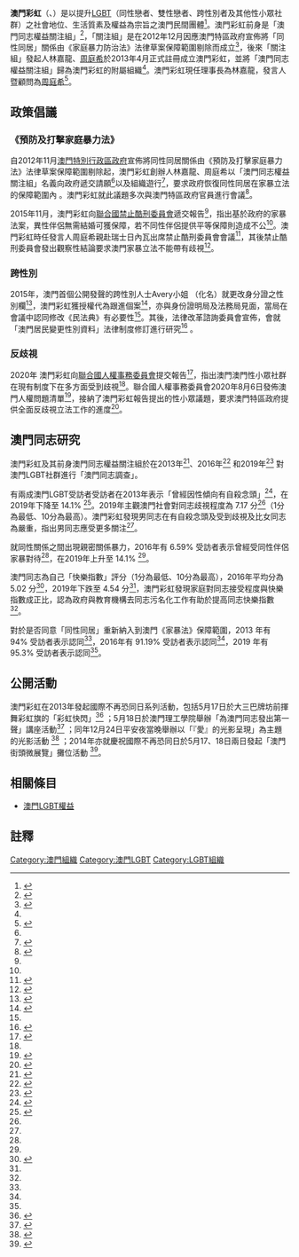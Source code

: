 {{Multiple issues|
{{Advert|time=2020-08-17T02:15:26+00:00}}
{{Primarysources|time=2020-09-09T02:11:12+00:00}}
}}
{{Infobox organization
|name = 澳門彩虹
|formation = 2013
|founder = 林嘉龍、[[周庭希|周庭希]]
|type = [[非政府組織|非政府組織]]
|language = [[中文|中文]]、[[英文|英文]]
|leader_title = 理事長
|leader_name = 林嘉龍
|website = https://rainbow.mo/
}}

'''澳門彩虹'''（{{lang-pt|Arco-íris de Macau}}、{{lang-en|Rainbow of Macau}}）是以提升[[LGBT|LGBT]]（同性戀者、雙性戀者、跨性別者及其他性小眾社群）之社會地位、生活質素及權益為宗旨之澳門民間團體<ref name="Rainbow Charter">{{cite web |url=https://bo.io.gov.mo/bo/ii/2013/16/anotariais_cn.asp#272 |title=澳門彩虹章程 |author=<!--Not stated--> |date=2013-04-10 |publisher=[[印務局|印務局]] |access-date=2020-08-17 |archive-date=2019-02-20 |archive-url=https://web.archive.org/web/20190220190634/http://bo.io.gov.mo/bo/ii/2013/16/anotariais_cn.asp#272 |dead-url=no }}</ref>。澳門彩虹前身是「澳門同志權益關注組」<ref name="Concern group regulation">{{cite web |url=https://rainbow.mo/?page_id=19 |title=《澳門彩虹附屬組織﹣同志權益關注組》內部規章 |author=<!--Not stated--> |date=2013-04-19 |publisher=澳門彩虹 |access-date=2020-08-17 |archive-date=2016-03-21 |archive-url=https://web.archive.org/web/20160321024001/http://rainbow.mo/?page_id=19 |dead-url=no }}</ref>，「關注組」是在2012年12月因應澳門特區政府宣佈將「同性同居」關係由《家庭暴力防治法》法律草案保障範圍剔除而成立<ref name="Concern group statement">{{cite web |url=https://www.facebook.com/pg/lgbt.macau/photos/?tab=album&album_id=357954704299819 |title=2012年12月12日 遞信社工局 要求恢復「同性同居」受澳門家暴法保障 |author=澳門同志權益關注組 Macau LGBT Rights Concern Group |date=2012-12-12 |access-date=2020-08-17}}</ref>，後來「關注組」發起人林嘉龍、[[周庭希|周庭希]]於2013年4月正式註冊成立澳門彩虹，並將「澳門同志權益關注組」歸為澳門彩虹的附屬組織<ref name="Concern group regulation" />。澳門彩虹現任理事長為林嘉龍，發言人暨顧問為[[周庭希|周庭希]]<ref name="Leadership">{{cite web |url=https://rainbow.mo/?page_id=28 |title=領導成員 |author=<!--Not stated--> |date=<!--Not stated--> |publisher=澳門彩虹 |access-date=2020-08-17 |archive-date=2019-11-29 |archive-url=https://web.archive.org/web/20191129020410/https://rainbow.mo/?page_id=28 |dead-url=no }}</ref>。

== 政策倡議 ==

=== 《預防及打擊家庭暴力法》 ===

自2012年11月[[澳門特別行政區政府|澳門特別行政區政府]]宣佈將同性同居關係由《預防及打擊家庭暴力法》法律草案保障範圍剔除起，澳門彩虹創辦人林嘉龍、周庭希以「澳門同志權益關注組」名義向政府遞交請願<ref name="Concern group statement" />以及組織遊行<ref name="parade">{{cite news |url=http://mypaper.pchome.com.tw/miss33lin/post/1323616848 |title=抗議《家暴法》歧視同性戀 澳門後日首辦「彩虹遊行」
 |author=<!--Not stated--> |date=2012-12-18 |access-date=2020-08-17}}</ref>，要求政府恢復同性同居在家暴立法的保障範圍內 。澳門彩虹就此議題多次與澳門特區政府官員進行會議<ref name="rainbow report to cat">{{en}}{{cite report |url=https://www.ecoi.net/en/file/local/1138071/1930_1449136642_int-cat-css-mac-22165-e.docx |title=Civil Society Report on Depriving Persons in Same-sex Relationship of Equal Protection in Domestic Violence Legislation of Macau, China submitted by the Rainbow of Macau to the UN Committee against Torture at its 56th Session in relation to Article 2 of the Convention against Torture in October 2015 |author= [[周庭希|周庭希]]、林嘉龍 |publisher=澳門彩虹 |access-date=2020-08-17}}</ref>。

2015年11月，澳門彩虹向[[聯合國禁止酷刑公約#禁止酷刑委員會|聯合國禁止酷刑委員會]]遞交報告<ref name="rainbow report to cat" />，指出基於政府的家暴法案，異性伴侶無需結婚可獲保障，若不同性伴侶提供平等保障則造成不公<ref name="rainbow report to cat" />。澳門彩虹時任發言人周庭希親赴瑞士日內瓦出席禁止酷刑委員會會議<ref name="spokesperson cat briefing">{{en}}{{cite web |url=https://rainbow.mo/?p=297&lang=en |title=Spokesperson briefs UN Committee against Torture about Macau domestic violence legislation |author=<!--Not stated--> |date=2015-11-17 |access-date=2020-08-17 |archive-date=2021-05-12 |archive-url=https://web.archive.org/web/20210512054633/https://rainbow.mo/?p=297&lang=en |dead-url=no }}</ref>，其後禁止酷刑委員會發出觀察性結論要求澳門家暴立法不能帶有歧視<ref name="cat cc 2016">{{en}}{{cite report |url=https://www.refworld.org/publisher,CAT,,MAC,58beda8d4,0.html |title=Concluding observations on the fifth periodic report of Macao, China |author=<!--Not stated--> |publisher=UN Committee Against Torture (CAT) |date=2016-01-03 |access-date=2020-08-17 |archive-date=2020-12-08 |archive-url=https://web.archive.org/web/20201208171803/https://www.refworld.org/publisher,CAT,,MAC,58beda8d4,0.html |dead-url=no }}</ref>。 

=== 跨性別 ===

2015年，澳門首個公開發聲的跨性別人士Avery小姐 （化名）就更改身分證之性別欄<ref name="avery">{{cite news |url=https://www.inmediahk.net/node/1031773 |title=本澳首個跨性別者細訴經歷 冀當局協助更改身分證性別 |author=<!--Not stated--> |publisher=[[論盡媒體|論盡媒體]] |date=2015-02-23 |access-date=2020-08-17 |archive-date=2015-07-05 |archive-url=https://web.archive.org/web/20150705020037/http://www.inmediahk.net/node/1031773 |dead-url=no }}</ref>，澳門彩虹獲授權代為跟進個案<ref name="avery update">{{cite news |url=https://aamacau.com/2015/03/10/%e8%b7%a8%e6%80%a7%e5%88%a5%e4%ba%ba%e5%a3%ab%e6%94%b9%e8%ba%ab%e4%bb%bd%e8%ad%89-%e7%95%b6%e5%b1%80%e5%88%9d%e6%ad%a5%e8%aa%8d%e5%90%8c%e8%a6%81%e4%bf%ae%e6%b3%95/ |title=跨性別人士改身份證  當局初步認同要修法 |author=<!--Not stated--> |publisher=[[論盡媒體|論盡媒體]] |date=2015-03-10 |access-date=2020-08-17 |archive-date=2018-12-14 |archive-url=https://web.archive.org/web/20181214164152/https://aamacau.com/2015/03/10/%e8%b7%a8%e6%80%a7%e5%88%a5%e4%ba%ba%e5%a3%ab%e6%94%b9%e8%ba%ab%e4%bb%bd%e8%ad%89-%e7%95%b6%e5%b1%80%e5%88%9d%e6%ad%a5%e8%aa%8d%e5%90%8c%e8%a6%81%e4%bf%ae%e6%b3%95/ |dead-url=no }}</ref>，亦與身份證明局及法務局見面，當局在會議中認同修改《民法典》有必要性<ref name="avery update" />。其後，法律改革諮詢委員會宣佈，會就「澳門居民變更性別資料」法律制度修訂進行研究<ref name="dsrjdi press release">{{cite press release|url=https://www.gov.mo/zh-hant/news/153237/ |title=法律改革諮詢委員會第十八次全體會議 |author= <!--Not stated--> |publisher=法律改革及國際法事務局（DSRJDI） |date=2015-07-01 |access-date=2020-08-17}}</ref> 。

=== 反歧視 ===

2020年 澳門彩虹向[[聯合國人權事務委員會|聯合國人權事務委員會]]提交報告<ref name="rainbow report to hrc">{{en}}{{cite report |url=https://tbinternet.ohchr.org/Treaties/CCPR/Shared%20Documents/MAC/INT_CCPR_ICO_MAC_42329_E.pdf |title=Civil Society Information on LGBT+ Equality to the United Nations Human Rights Committee at its 129th session for the Adoption of List of Issues on Macau SAR, China |author= 林嘉龍、[[周庭希|周庭希]] |publisher=澳門彩虹 |date=2020-06-01 |access-date=2020-08-17}}</ref>，指出澳門澳門性小眾社群在現有制度下在多方面受到歧視<ref name="rainbow report to hrc" />。聯合國人權事務委員會2020年8月6日發佈澳門人權問題清單<ref>{{en}}{{cite report|url=http://docstore.ohchr.org/SelfServices/FilesHandler.ashx?enc=6QkG1d%2fPPRiCAqhKb7yhsr2bAznTIrtkyo4FUNHETCS5fLd%2fyEz5%2fuGpEl%2b3kHPzAQs6Z1IZtAVGaHlyxfMvsmSL7c6079BQbD8z5Xj%2bamPBMwh3AGIKioWj%2bWTddm9Q7cjDbdEqUHQDIJKrbJ1U%2fA%3d%3d|title=List of issues in relation to the second periodic report of Macao, China|publisher=Human Rights Committee|date=2020-08-06|access-date=2020-09-06}}</ref>，接納了澳門彩虹報告提出的性小眾議題，要求澳門特區政府提供全面反歧視立法工作的進度<ref name="no hope">{{cite news |url=https://aamacau.com/2020/08/16/%e5%b0%b1%e8%81%af%e5%90%88%e5%9c%8b%e9%97%9c%e6%b3%a8%e6%80%a7%e5%b0%8f%e7%9c%be%e6%ac%8a%e5%88%a9-%e6%be%b3%e9%96%80%e5%bd%a9%e8%99%b9%ef%bc%9a%e5%b0%8d%e6%94%bf%e5%ba%9c%e5%bf%ab%e9%80%9f%e6%8f%90/ |title=就聯合國關注性小眾權利 澳門彩虹：對政府快速提修法「不抱太大期望」 |author=小島 |publisher=[[論盡媒體|論盡媒體]] |date=2020-08-16 |access-date=2020-08-17 |archive-date=2020-08-21 |archive-url=https://web.archive.org/web/20200821112219/https://aamacau.com/2020/08/16/%e5%b0%b1%e8%81%af%e5%90%88%e5%9c%8b%e9%97%9c%e6%b3%a8%e6%80%a7%e5%b0%8f%e7%9c%be%e6%ac%8a%e5%88%a9-%e6%be%b3%e9%96%80%e5%bd%a9%e8%99%b9%ef%bc%9a%e5%b0%8d%e6%94%bf%e5%ba%9c%e5%bf%ab%e9%80%9f%e6%8f%90/ |dead-url=no }}</ref>。

== 澳門同志研究 ==

澳門彩虹及其前身澳門同志權益關注組於在2013年<ref name="2013 survey statement">{{cite web|url=https://rainbow.mo/?p=126|title=澳門同志處境初步調查結果 |publisher=澳門同志權益關注組 |date=2013-01-08 |access-date=2020-08-17}}</ref>、2016年<ref name="2016 survey statement">{{cite press release|url=https://rainbow.mo/?p=314|title=2016 澳門同志調查結果
 |publisher=澳門彩虹 |date=2016-05-12 |access-date=2020-08-17}}</ref> 和2019年<ref name="2019 survey web">{{cite web|url=https://rainbow.mo/?p=377|title=2019 澳門同志調查結果 |publisher=澳門彩虹 |date=2019-11-25 |access-date=2020-08-17}}</ref> 對澳門LGBT社群進行「澳門同志調查」。

有兩成澳門LGBT受訪者受訪者在2013年表示「曾經因性傾向有自殺念頭」<ref name="2013 survey report">{{cite report |url=https://rainbow.mo/wp-content/uploads/2016/03/Observations-and-Conclusion-Initial-Survey-on-LGBT-Individuals-in-Macau-2012-13.pdf |title=《澳門同志處境初步調查》 |publisher=澳門同志權益關注組 |date=2013-01-08 |access-date=2020-08-17 |archive-date=2020-10-20 |archive-url=https://web.archive.org/web/20201020091715/https://rainbow.mo/wp-content/uploads/2016/03/Observations-and-Conclusion-Initial-Survey-on-LGBT-Individuals-in-Macau-2012-13.pdf |dead-url=no }}</ref>，在 2019年下降至 14.1%  <ref name="2019 survey report">{{cite report|url=https://drive.google.com/file/d/1_B5LCjW2sJ3f5THvD8yWMJ70tAZHuzoK/view|title=澳門同志調查 2019 |publisher=澳門彩虹 |date=2019-11-25 |access-date=2020-08-17}}</ref>。2019年主觀澳門社會對同志歧視程度為 7.17 分<ref name="2019 survey report" />（1分為最低、10分為最高）。澳門彩虹發現男同志在有自殺念頭及受到歧視及比女同志為嚴重，指出男同志應受更多關注<ref name="2019 survey report" />。

就同性關係之間出現親密關係暴力，2016年有 6.59% 受訪者表示曾經受同性伴侶家暴對待<ref name="2016 survey statement" />，在2019年上升至 14.1% <ref name="2019 survey report" />。

澳門同志為自己「快樂指數」評分（1分為最低、10分為最高），2016年平均分為 5.02 分<ref name="2016 survey slides">{{cite web|url=https://rainbow.mo/wp-content/uploads/2016/05/2016_Survey_Results_Highlights.pdf|title=澳門同志調查 2016|publisher=澳門彩虹|date=2016-05-12|access-date=2020-08-17|archive-date=2021-12-16|archive-url=https://web.archive.org/web/20211216090116/https://rainbow.mo/wp-content/uploads/2016/05/2016_Survey_Results_Highlights.pdf|dead-url=no}}</ref>，2019年下跌至 4.54 分<ref name="2019 survey report" />，澳門彩虹發現家庭對同志接受程度與快樂指數成正比，認為政府與教育機構去同志污名化工作有助於提高同志快樂指數<ref name="2019 survey report" />。

對於是否同意「同性同居」重新納入到澳門《家暴法》保障範圍，2013 年有 94% 受訪者表示認同<ref name="2013 survey report" />，2016年有 91.19% 受訪者表示認同<ref name="2016 survey slides" />，2019 年有 95.3% 受訪者表示認同<ref name="2019 survey report" />。

== 公開活動 ==

澳門彩虹在2013年發起國際不再恐同日系列活動，包括5月17日於大三巴牌坊前揮舞彩虹旗的「彩虹快閃」<ref name="2013 flashmob">{{cite web|url=https://www.facebook.com/Rainbow.Of.Macau/photos/a.441451819278239/443511142405640/?type=3&theater|title=澳門大三巴 彩虹快閃 - 2013國際不再恐同日 |publisher=澳門彩虹 |date=2013-05-04 |access-date=2020-08-17}}</ref> ；5月18日於澳門理工學院舉辦「為澳門同志發出第一聲」講座活動<ref name="2013 talk">{{cite web|url=https://rainbow.mo/?p=98|title=為澳門同志發出第一聲講座 |publisher=澳門彩虹 |date=2013-05-16 |access-date=2020-08-17}}</ref>  ；同年12月24日平安夜當晚舉辦以「『愛』的光影呈現」為主題的光影活動 <ref name="2013 enlightenment">{{cite web|url=https://www.facebook.com/events/510810569014178/|title=「愛」的光影呈現 |publisher=澳門彩虹 |date=2013-12-24 |access-date=2020-08-17}}</ref> ；2014年亦就慶祝國際不再恐同日於5月17、18日兩日發起「澳門街頭微展覽」攤位活動 <ref name="2014 stall">{{cite web|url=https://rainbow.mo/?p=247|title=2014 IDAHO Macau Celebration & Mini-exhibit|publisher=澳門彩虹|date=2014-05-12|access-date=2020-08-17|archive-date=2016-03-26|archive-url=https://web.archive.org/web/20160326060756/http://rainbow.mo/?p=247|dead-url=no}}</ref>。

==相關條目==
*[[澳門LGBT權益|澳門LGBT權益]]

== 註釋 ==
{{reflist}}

[[Category:澳門組織|Category:澳門組織]]
[[Category:澳門LGBT|Category:澳門LGBT]]
[[Category:LGBT組織|Category:LGBT組織]]